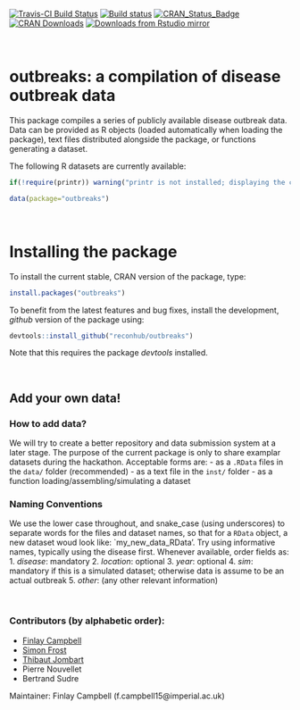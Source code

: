 [![Travis-CI Build Status](https://travis-ci.org/reconhub/outbreaks.svg?branch=master)](https://travis-ci.org/reconhub/outbreaks)
[![Build status](https://ci.appveyor.com/api/projects/status/62gcky08onmr69x8/branch/master?svg=true)](https://ci.appveyor.com/project/thibautjombart/outbreaks/branch/master)
[![CRAN_Status_Badge](http://www.r-pkg.org/badges/version/outbreaks)](https://cran.r-project.org/package=outbreaks)
[![CRAN Downloads](https://cranlogs.r-pkg.org/badges/outbreaks)](https://cran.r-project.org/package=outbreaks)
[![Downloads from Rstudio mirror](https://cranlogs.r-pkg.org/badges/grand-total/outbreaks)](http://www.r-pkg.org/pkg/outbreaks)

<br>

# outbreaks: a compilation of disease outbreak data

This package compiles a series of publicly available disease outbreak data.
Data can be provided as R objects (loaded automatically when loading the package), text files distributed alongside the package, or functions generating a dataset.

The following R datasets are currently available:
```r
if(!require(printr)) warning("printr is not installed; displaying the content of 'data(...)' may not work")
```

```r
data(package="outbreaks")
```


<br>

# Installing the package

To install the current stable, CRAN version of the package, type:
```r
install.packages("outbreaks")
```

To benefit from the latest features and bug fixes, install the development, *github* version of the package using:
```r
devtools::install_github("reconhub/outbreaks")
```

Note that this requires the package *devtools* installed.



<br>

## Add your own data!

### How to add data?
We will try to create a better repository and data submission system at a later stage.
The purpose of the current package is only to share examplar datasets during the hackathon.
Acceptable forms are:
- as a `.RData` files in the `data/` folder (recommended)
- as a text file in the `inst/` folder
- as a function loading/assembling/simulating a dataset

### Naming Conventions
We use the lower case throughout, and snake_case (using underscores) to separate words for the files and dataset names, so that for a `RData` object, a new dataset woud look like: `my_new_data_RData'. Try using informative names, typically using the disease first. Whenever available, order fields as:
   1. *disease*: mandatory
   2. *location*: optional
   3. *year*: optional
   4. *sim*: mandatory if this is a simulated dataset; otherwise data is assume to be an actual outbreak
   5. *other*: (any other relevant information)


<br>

### Contributors (by alphabetic order):
- [Finlay Campbell](https://github.com/finlaycampbell)
- [Simon Frost](https://github.com/sdwfrost)
- [Thibaut Jombart](https://github.com/thibautjombart)
- Pierre Nouvellet
- Bertrand Sudre


Maintainer: Finlay Campbell (f.campbell15@imperial.ac.uk)

